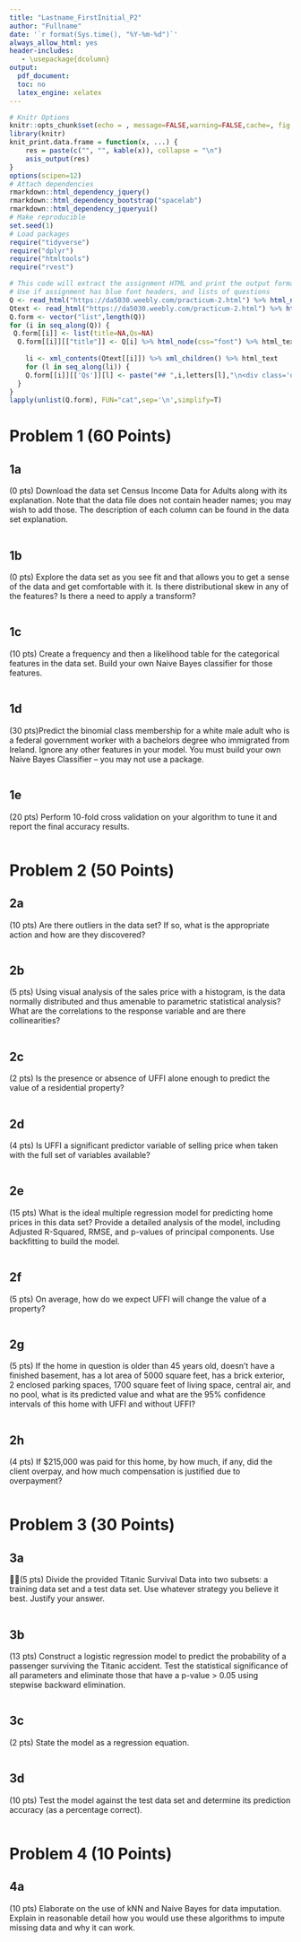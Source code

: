 ```yaml
---
title: "Lastname_FirstInitial_P2"
author: "Fullname"
date: '`r format(Sys.time(), "%Y-%m-%d")`'
always_allow_html: yes
header-includes:
   - \usepackage{dcolumn}
output: 
  pdf_document: 
  toc: no
  latex_engine: xelatex
---
```


```r
# Knitr Options
knitr::opts_chunk$set(echo = , message=FALSE,warning=FALSE,cache=, fig.align='center', fig.height=3.5, fig.width=5, tidy=, tidy.opts=list(width.cutoff=80))
library(knitr)
knit_print.data.frame = function(x, ...) {
    res = paste(c("", "", kable(x)), collapse = "\n")
    asis_output(res)
}
options(scipen=12)
# Attach dependencies
rmarkdown::html_dependency_jquery()
rmarkdown::html_dependency_bootstrap("spacelab")
rmarkdown::html_dependency_jqueryui()
# Make reproducible
set.seed(1)
# Load packages
require("tidyverse")
require("dplyr")
require("htmltools")
require("rvest")
```
```r
# This code will extract the assignment HTML and print the output formatted for this Rmd document. Set Assignment html below
# Use if assignment has blue font headers, and lists of questions
Q <- read_html("https://da5030.weebly.com/practicum-2.html") %>% html_nodes(xpath="//font[contains(@color,'#24678d')]/ancestor::div[1]")
Qtext <- read_html("https://da5030.weebly.com/practicum-2.html") %>% html_nodes(xpath="//font[contains(@color,'#24678d')]/ancestor::div[1]/following-sibling::div[contains(@class,'paragraph')][1]")
Q.form <- vector("list",length(Q))
for (i in seq_along(Q)) {
 Q.form[[i]] <- list(title=NA,Qs=NA)
  Q.form[[i]][["title"]] <- Q[i] %>% html_node(css="font") %>% html_text %>% paste("# ",.,"\n",sep="") 
   
    li <- xml_contents(Qtext[[i]]) %>% xml_children() %>% html_text
    for (l in seq_along(li)) {
    Q.form[[i]][['Qs']][l] <- paste("## ",i,letters[l],"\n<div class='q'>",li[l],"\n</div>\n<p class='a'>\n```{r '",i,letters[l],"'}\n```\n</p>",sep="")
  }
}
lapply(unlist(Q.form), FUN="cat",sep='\n',simplify=T)
```

# Problem 1  (60 Points)

## 1a
<div class='q'>(0 pts) Download the data set Census Income Data for Adults along with its explanation. Note that the data file does not contain header names; you may wish to add those. The description of each column can be found in the data set explanation. 
</div>
<p class='a'>
```r
```
</p>

## 1b
<div class='q'>(0 pts) Explore the data set as you see fit and that allows you to get a sense of the data and get comfortable with it. Is there distributional skew in any of the features? Is there a need to apply a transform? 
</div>
<p class='a'>
```r
```
</p>

## 1c
<div class='q'>(10 pts) Create a frequency and then a likelihood table for the categorical features in the data set. Build your own Naive Bayes classifier for those features.
</div>
<p class='a'>
```r
```
</p>

## 1d
<div class='q'>(30 pts)Predict the binomial class membership for a white male adult who is a federal government worker with a bachelors degree who immigrated from Ireland. Ignore any other features in your model. You must build your own Naive Bayes Classifier -- you may not use a package.
</div>
<p class='a'>
```r
```
</p>

## 1e
<div class='q'>(20 pts) Perform 10-fold cross validation on your algorithm to tune it and report the final accuracy results.
</div>
<p class='a'>
```r
```
</p>

# Problem 2 (50 Points)


## 2a
<div class='q'>(10 pts) Are there outliers in the data set? If so, what is the appropriate action and how are they discovered?
</div>
<p class='a'>
```r
```
</p>

## 2b
<div class='q'>(5 pts) Using visual analysis of the sales price with a histogram, is the data normally distributed and thus amenable to parametric statistical analysis? What are the correlations to the response variable and are there collinearities?
</div>
<p class='a'>
```r
```
</p>

## 2c
<div class='q'>(2 pts) Is the presence or absence of UFFI alone enough to predict the value of a residential property?
</div>
<p class='a'>
```r
```
</p>

## 2d
<div class='q'>(4 pts) Is UFFI a significant predictor variable of selling price when taken with the full set of variables available?
</div>
<p class='a'>
```r
```
</p>

## 2e
<div class='q'>(15 pts) What is the ideal multiple regression model for predicting home prices in this data set? Provide a detailed analysis of the model, including Adjusted R-Squared, RMSE, and p-values of principal components. Use backfitting to build the model.
</div>
<p class='a'>
```r
```
</p>

## 2f
<div class='q'>(5 pts) On average, how do we expect UFFI will change the value of a property?
</div>
<p class='a'>
```r
```
</p>

## 2g
<div class='q'>(5 pts) If the home in question is older than 45 years old, doesn’t have a finished basement, has a lot area of 5000 square feet, has a brick exterior, 2 enclosed parking spaces, 1700 square feet of living space, central air, and no pool, what is its predicted value and what are the 95% confidence intervals of this home with UFFI and without UFFI?
</div>
<p class='a'>
```r
```
</p>

## 2h
<div class='q'>(4 pts) If $215,000 was paid for this home, by how much, if any, did the client overpay, and how much compensation is justified due to overpayment?
</div>
<p class='a'>
```r
```
</p>

# Problem 3 (30 Points)


## 3a
<div class='q'>(5 pts) Divide the provided Titanic Survival Data into two subsets: a training data set and a test data set. Use whatever strategy you believe it best. Justify your answer.
</div>
<p class='a'>
```r
```
</p>

## 3b
<div class='q'>(13 pts) Construct a logistic regression model to predict the probability of a passenger surviving the Titanic accident. Test the statistical significance of all parameters and eliminate those that have a p-value > 0.05 using stepwise backward elimination.
</div>
<p class='a'>
```r
```
</p>

## 3c
<div class='q'>(2 pts) State the model as a regression equation.
</div>
<p class='a'>
```r
```
</p>

## 3d
<div class='q'>(10 pts) Test the model against the test data set and determine its prediction accuracy (as a percentage correct).
</div>
<p class='a'>
```r
```
</p>

# Problem 4 (10 Points)


## 4a
<div class='q'>(10 pts) Elaborate on the use of kNN and Naive Bayes for data imputation. Explain in reasonable detail how you would use these algorithms to impute missing data and why it can work.
</div>
<p class='a'>
```r
```
</p>